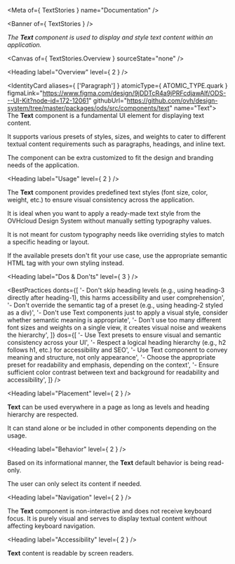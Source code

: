 
<Meta of={ TextStories } name="Documentation" />

<Banner of={ TextStories } />

_The **Text** component is used to display and style text content within an application._

<Canvas of={ TextStories.Overview } sourceState="none" />

<Heading label="Overview" level={ 2 } />

<IdentityCard aliases={ ['Paragraph'] }
              atomicType={ ATOMIC_TYPE.quark }
              figmaLink="https://www.figma.com/design/9jDDTcR4a9jPRFcdjawAlf/ODS---UI-Kit?node-id=172-12061"
              githubUrl="https://github.com/ovh/design-system/tree/master/packages/ods/src/components/text"
              name="Text">
  The **Text** component is a fundamental UI element for displaying text content.

  It supports various presets of styles, sizes, and weights to cater to different textual content requirements such as
  paragraphs, headings, and inline text.

  The component can be extra customized to fit the design and branding needs of the application.
</IdentityCard>

<Heading label="Usage" level={ 2 } />

The **Text** component provides predefined text styles (font size, color, weight, etc.) to ensure visual consistency across the application.

It is ideal when you want to apply a ready-made text style from the OVHcloud Design System without manually setting typography values.

It is not meant for custom typography needs like overriding styles to match a specific heading or layout.

If the available presets don't fit your use case, use the appropriate semantic HTML tag with your own styling instead.

<Heading label="Dos & Don'ts" level={ 3 } />

<BestPractices
  donts={[
    '- Don\'t skip heading levels (e.g., using heading-3 directly after heading-1), this harms accessibility and user comprehension',
    '- Don\'t override the semantic tag of a preset (e.g., using heading-2 styled as a div)',
    '- Don\'t use Text components just to apply a visual style, consider whether semantic meaning is appropriate',
    '- Don\'t use too many different font sizes and weights on a single view, it creates visual noise and weakens the hierarchy',
  ]}
  dos={[
    '- Use Text presets to ensure visual and semantic consistency across your UI',
    '- Respect a logical heading hierarchy (e.g., h2 follows h1, etc.) for accessibility and SEO',
    '- Use Text component to convey meaning and structure, not only appearance',
    '- Choose the appropriate preset for readability and emphasis, depending on the context',
    '- Ensure sufficient color contrast between text and background for readability and accessibility',
  ]}
/>

<Heading label="Placement" level={ 2 } />

**Text** can be used everywhere in a page as long as levels and heading hierarchy are respected.

It can stand alone or be included in other components depending on the usage.

<Heading label="Behavior" level={ 2 } />

Based on its informational manner, the **Text** default behavior is being read-only.

The user can only select its content if needed.

<Heading label="Navigation" level={ 2 } />

The **Text** component is non-interactive and does not receive keyboard focus. It is purely visual and serves to display textual content without affecting keyboard navigation.

<Heading label="Accessibility" level={ 2 } />

**Text** content is readable by screen readers.
